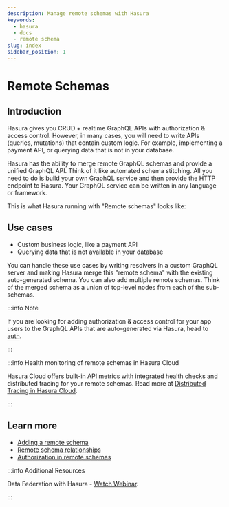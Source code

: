 ```yaml
---
description: Manage remote schemas with Hasura
keywords:
  - hasura
  - docs
  - remote schema
slug: index
sidebar_position: 1
---
```



# Remote Schemas

## Introduction

Hasura gives you CRUD + realtime GraphQL APIs with authorization & access control. However, in many cases, you will need to write APIs (queries, mutations) that contain custom logic. For example, implementing a payment API, or querying data that is not in your database.

Hasura has the ability to merge remote GraphQL schemas and provide a unified GraphQL API. Think of it like automated schema stitching. All you need to do is build your own GraphQL service and then provide the HTTP endpoint to Hasura. Your GraphQL service can be written in any language or framework.

This is what Hasura running with "Remote schemas" looks like:

<Thumbnail
  src="/img/graphql/core/remote-schemas/remote-schema-arch.png"
  alt="Hasura scheduled trigger architecture"
  width="900px"
/>

## Use cases

- Custom business logic, like a payment API
- Querying data that is not available in your database

You can handle these use cases by writing resolvers in a custom GraphQL server and making Hasura merge this "remote schema" with the existing auto-generated schema. You can also add multiple remote schemas. Think of the merged schema as a union of top-level nodes from each of the sub-schemas.

:::info Note

If you are looking for adding authorization & access control for your app users to the GraphQL APIs that are auto-generated via Hasura, head to [auth](/graphql/core/remote-schemas/auth/index.mdx).

:::

:::info Health monitoring of remote schemas in Hasura Cloud

Hasura Cloud offers built-in API metrics with integrated health checks and distributed tracing for your remote schemas. Read more at [Distributed Tracing in Hasura Cloud](/graphql/cloud/tracing.mdx).

:::

## Learn more

- [Adding a remote schema](/graphql/core/remote-schemas/adding-schema.mdx)
- [Remote schema relationships](/graphql/core/remote-schemas/remote-schema-relationships.mdx)
- [Authorization in remote schemas](/graphql/core/remote-schemas/auth/index.mdx)

:::info Additional Resources

Data Federation with Hasura - [Watch Webinar](https://hasura.io/events/webinar/data-federation-hasura-graphql/?pg=docs&plcmt=body&cta=watch-webinar&tech=).

:::